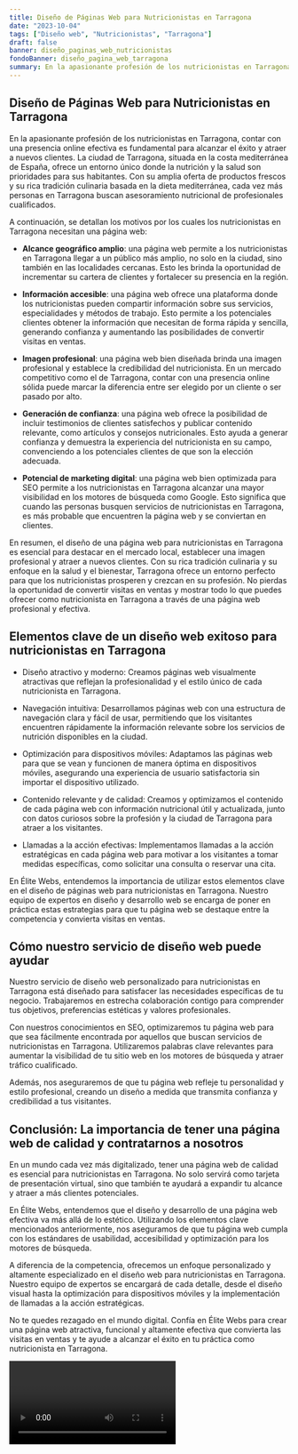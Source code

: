 ```yaml
---
title: Diseño de Páginas Web para Nutricionistas en Tarragona
date: "2023-10-04"
tags: ["Diseño web", "Nutricionistas", "Tarragona"]
draft: false
banner: diseño_paginas_web_nutricionistas
fondoBanner: diseño_pagina_web_tarragona
summary: En la apasionante profesión de los nutricionistas en Tarragona, contar con una presencia online efectiva es fundamental para alcanzar el éxito y atraer a nuevos clientes. La ciudad de Tarragona, situada en la costa mediterránea de España, ofrece un entorno único donde la nutrición y la salud son prioridades para sus habitantes. Con su amplia oferta de productos frescos y su rica tradición culinaria basada en la dieta mediterránea, cada vez más personas en Tarragona buscan asesoramiento nutricional de profesionales cualificados.
---
```



## Diseño de Páginas Web para Nutricionistas en Tarragona

En la apasionante profesión de los nutricionistas en Tarragona, contar con una presencia online efectiva es fundamental para alcanzar el éxito y atraer a nuevos clientes. La ciudad de Tarragona, situada en la costa mediterránea de España, ofrece un entorno único donde la nutrición y la salud son prioridades para sus habitantes. Con su amplia oferta de productos frescos y su rica tradición culinaria basada en la dieta mediterránea, cada vez más personas en Tarragona buscan asesoramiento nutricional de profesionales cualificados.

A continuación, se detallan los motivos por los cuales los nutricionistas en Tarragona necesitan una página web:

- **Alcance geográfico amplio**: una página web permite a los nutricionistas en Tarragona llegar a un público más amplio, no solo en la ciudad, sino también en las localidades cercanas. Esto les brinda la oportunidad de incrementar su cartera de clientes y fortalecer su presencia en la región.

- **Información accesible**: una página web ofrece una plataforma donde los nutricionistas pueden compartir información sobre sus servicios, especialidades y métodos de trabajo. Esto permite a los potenciales clientes obtener la información que necesitan de forma rápida y sencilla, generando confianza y aumentando las posibilidades de convertir visitas en ventas.

- **Imagen profesional**: una página web bien diseñada brinda una imagen profesional y establece la credibilidad del nutricionista. En un mercado competitivo como el de Tarragona, contar con una presencia online sólida puede marcar la diferencia entre ser elegido por un cliente o ser pasado por alto.

- **Generación de confianza**: una página web ofrece la posibilidad de incluir testimonios de clientes satisfechos y publicar contenido relevante, como artículos y consejos nutricionales. Esto ayuda a generar confianza y demuestra la experiencia del nutricionista en su campo, convenciendo a los potenciales clientes de que son la elección adecuada.

- **Potencial de marketing digital**: una página web bien optimizada para SEO permite a los nutricionistas en Tarragona alcanzar una mayor visibilidad en los motores de búsqueda como Google. Esto significa que cuando las personas busquen servicios de nutricionistas en Tarragona, es más probable que encuentren la página web y se conviertan en clientes.

En resumen, el diseño de una página web para nutricionistas en Tarragona es esencial para destacar en el mercado local, establecer una imagen profesional y atraer a nuevos clientes. Con su rica tradición culinaria y su enfoque en la salud y el bienestar, Tarragona ofrece un entorno perfecto para que los nutricionistas prosperen y crezcan en su profesión. No pierdas la oportunidad de convertir visitas en ventas y mostrar todo lo que puedes ofrecer como nutricionista en Tarragona a través de una página web profesional y efectiva.

<GifSeo />

<Cta />

## Elementos clave de un diseño web exitoso para nutricionistas en Tarragona

- Diseño atractivo y moderno: Creamos páginas web visualmente atractivas que reflejan la profesionalidad y el estilo único de cada nutricionista en Tarragona.
- Navegación intuitiva: Desarrollamos páginas web con una estructura de navegación clara y fácil de usar, permitiendo que los visitantes encuentren rápidamente la información relevante sobre los servicios de nutrición disponibles en la ciudad.
- Optimización para dispositivos móviles: Adaptamos las páginas web para que se vean y funcionen de manera óptima en dispositivos móviles, asegurando una experiencia de usuario satisfactoria sin importar el dispositivo utilizado.

- Contenido relevante y de calidad: Creamos y optimizamos el contenido de cada página web con información nutricional útil y actualizada, junto con datos curiosos sobre la profesión y la ciudad de Tarragona para atraer a los visitantes.

- Llamadas a la acción efectivas: Implementamos llamadas a la acción estratégicas en cada página web para motivar a los visitantes a tomar medidas específicas, como solicitar una consulta o reservar una cita.

En Élite Webs, entendemos la importancia de utilizar estos elementos clave en el diseño de páginas web para nutricionistas en Tarragona. Nuestro equipo de expertos en diseño y desarrollo web se encarga de poner en práctica estas estrategias para que tu página web se destaque entre la competencia y convierta visitas en ventas.

## Cómo nuestro servicio de diseño web puede ayudar

Nuestro servicio de diseño web personalizado para nutricionistas en Tarragona está diseñado para satisfacer las necesidades específicas de tu negocio. Trabajaremos en estrecha colaboración contigo para comprender tus objetivos, preferencias estéticas y valores profesionales.

Con nuestros conocimientos en SEO, optimizaremos tu página web para que sea fácilmente encontrada por aquellos que buscan servicios de nutricionistas en Tarragona. Utilizaremos palabras clave relevantes para aumentar la visibilidad de tu sitio web en los motores de búsqueda y atraer tráfico cualificado.

Además, nos aseguraremos de que tu página web refleje tu personalidad y estilo profesional, creando un diseño a medida que transmita confianza y credibilidad a tus visitantes.

## Conclusión: La importancia de tener una página web de calidad y contratarnos a nosotros

En un mundo cada vez más digitalizado, tener una página web de calidad es esencial para nutricionistas en Tarragona. No solo servirá como tarjeta de presentación virtual, sino que también te ayudará a expandir tu alcance y atraer a más clientes potenciales.

En Élite Webs, entendemos que el diseño y desarrollo de una página web efectiva va más allá de lo estético. Utilizando los elementos clave mencionados anteriormente, nos aseguramos de que tu página web cumpla con los estándares de usabilidad, accesibilidad y optimización para los motores de búsqueda.

A diferencia de la competencia, ofrecemos un enfoque personalizado y altamente especializado en el diseño web para nutricionistas en Tarragona. Nuestro equipo de expertos se encargará de cada detalle, desde el diseño visual hasta la optimización para dispositivos móviles y la implementación de llamadas a la acción estratégicas.

No te quedes rezagado en el mundo digital. Confía en Élite Webs para crear una página web atractiva, funcional y altamente efectiva que convierta las visitas en ventas y te ayude a alcanzar el éxito en tu práctica como nutricionista en Tarragona.

<Video />

<CtaBot job="Nutricionistas" city="Tarragona" />

<Gmaps query="Tarragona+españa+maps" />
